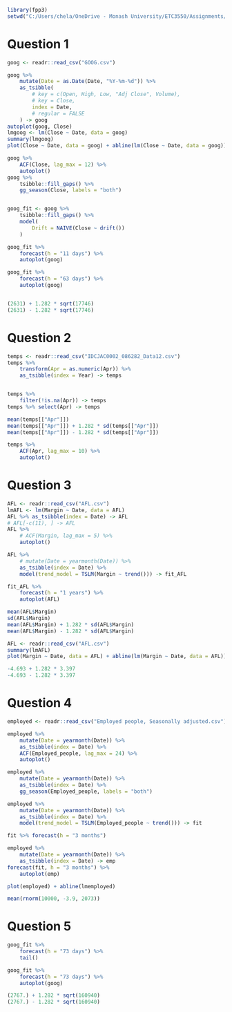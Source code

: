 ```r
library(fpp3)
setwd("C:/Users/chela/OneDrive - Monash University/ETC3550/Assignments/A1/")
```

# Question 1
```r
goog <- readr::read_csv("GOOG.csv")

goog %>%
    mutate(Date = as.Date(Date, "%Y-%m-%d")) %>%
    as_tsibble(
        # key = c(Open, High, Low, "Adj Close", Volume),
        # key = Close,
        index = Date,
        # regular = FALSE
    ) -> goog
autoplot(goog, Close)
lmgoog <- lm(Close ~ Date, data = goog)
summary(lmgoog)
plot(Close ~ Date, data = goog) + abline(lm(Close ~ Date, data = goog))

goog %>%
    ACF(Close, lag_max = 12) %>%
    autoplot()
goog %>%
    tsibble::fill_gaps() %>%
    gg_season(Close, labels = "both")


goog_fit <- goog %>%
    tsibble::fill_gaps() %>%
    model(
        Drift = NAIVE(Close ~ drift())
    )

goog_fit %>%
    forecast(h = "11 days") %>%
    autoplot(goog)

goog_fit %>%
    forecast(h = "63 days") %>%
    autoplot(goog)


(2631) + 1.282 * sqrt(17746)
(2631) - 1.282 * sqrt(17746)
```

# Question 2
```r
temps <- readr::read_csv("IDCJAC0002_086282_Data12.csv")
temps %>%
    transform(Apr = as.numeric(Apr)) %>%
    as_tsibble(index = Year) -> temps


temps %>%
    filter(!is.na(Apr)) -> temps
temps %>% select(Apr) -> temps

mean(temps[["Apr"]])
mean(temps[["Apr"]]) + 1.282 * sd(temps[["Apr"]])
mean(temps[["Apr"]]) - 1.282 * sd(temps[["Apr"]])

temps %>%
    ACF(Apr, lag_max = 10) %>%
    autoplot()
```

# Question 3
```r
AFL <- readr::read_csv("AFL.csv")
lmAFL <- lm(Margin ~ Date, data = AFL)
AFL %>% as_tsibble(index = Date) -> AFL
# AFL[-c(11), ] -> AFL
AFL %>%
    # ACF(Margin, lag_max = 5) %>%
    autoplot()

AFL %>%
    # mutate(Date = yearmonth(Date)) %>%
    as_tsibble(index = Date) %>%
    model(trend_model = TSLM(Margin ~ trend())) -> fit_AFL

fit_AFL %>%
    forecast(h = "1 years") %>%
    autoplot(AFL)

mean(AFL$Margin)
sd(AFL$Margin)
mean(AFL$Margin) + 1.282 * sd(AFL$Margin)
mean(AFL$Margin) - 1.282 * sd(AFL$Margin)
```

```r
AFL <- readr::read_csv("AFL.csv")
summary(lmAFL)
plot(Margin ~ Date, data = AFL) + abline(lm(Margin ~ Date, data = AFL))
```
```r
-4.693 + 1.282 * 3.397
-4.693 - 1.282 * 3.397
```
# Question 4
```r
employed <- readr::read_csv("Employed people, Seasonally adjusted.csv")

employed %>%
    mutate(Date = yearmonth(Date)) %>%
    as_tsibble(index = Date) %>%
    ACF(Employed_people, lag_max = 24) %>%
    autoplot()

employed %>%
    mutate(Date = yearmonth(Date)) %>%
    as_tsibble(index = Date) %>%
    gg_season(Employed_people, labels = "both")

employed %>%
    mutate(Date = yearmonth(Date)) %>%
    as_tsibble(index = Date) %>%
    model(trend_model = TSLM(Employed_people ~ trend())) -> fit

fit %>% forecast(h = "3 months")

employed %>%
    mutate(Date = yearmonth(Date)) %>%
    as_tsibble(index = Date) -> emp
forecast(fit, h = "3 months") %>%
    autoplot(emp)

plot(employed) + abline(lmemployed)
```
```r
mean(rnorm(10000, -3.9, 2073))
```
# Question 5
```r
goog_fit %>%
    forecast(h = "73 days") %>%
    tail()

goog_fit %>%
    forecast(h = "73 days") %>%
    autoplot(goog)

(2767.) + 1.282 * sqrt(160940)
(2767.) - 1.282 * sqrt(160940)
```